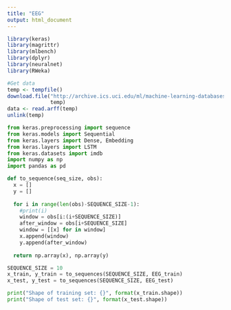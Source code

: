 ```yaml
---
title: "EEG"
output: html_document
---
```


```r

library(keras)
library(magrittr)
library(mlbench)
library(dplyr)
library(neuralnet)
library(RWeka)

#Get data
temp <- tempfile()
download.file("http://archive.ics.uci.edu/ml/machine-learning-databases/00264/EEG%20Eye%20State.arff",
              temp)
data <- read.arff(temp)
unlink(temp)

```


```python

from keras.preprocessing import sequence
from keras.models import Sequential
from keras.layers import Dense, Embedding
from keras.layers import LSTM
from keras.datasets import imdb
import numpy as np
import pandas as pd

```

```python

def to_sequence(seq_size, obs):
  x = []
  y = []
  
  for i in range(len(obs)-SEQUENCE_SIZE-1):
    #print(i)
    window = obs[i:(i+SEQUENCE_SIZE)]
    after_window = obs[i+SEQUENCE_SIZE]
    window = [[x] for in window]
    x.append(window)
    y.append(after_window)
    
  return np.array(x), np.array(y)

SEQUENCE_SIZE = 10
x_train, y_train = to_sequences(SEQUENCE_SIZE, EEG_train)
x_test, y_test = to_sequences(SEQUENCE_SIZE, EEG_test)

print("Shape of training set: {}", format(x_train.shape))
print("Shape of test set: {}", format(x_test.shape))

```

